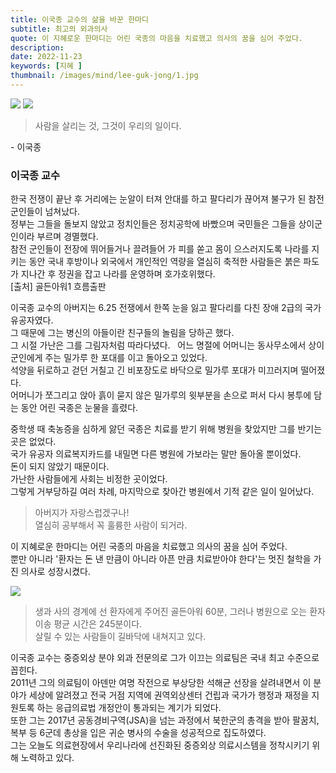 ```yaml
---
title: 이국종 교수의 삶을 바꾼 한마디
subtitle: 최고의 외과의사
quote: 이 지혜로운 한마디는 어린 국종의 마음을 치료했고 의사의 꿈을 심어 주었다.  
description: 
date: 2022-11-23
keywords: [지혜 ]
thumbnail: /images/mind/lee-guk-jong/1.jpg
---
```


![](/images/mind/lee-guk-jong/1.jpg)
![](/images/mind/lee-guk-jong/2.jpg)

> 사람을 살리는 것, 그것이 우리의 일이다.  

<author>- 이국종</author>

### 이국종 교수
한국 전쟁이 끝난 후 거리에는 눈알이 터져 안대를 하고 팔다리가 끊어져 불구가 된 참전 군인들이 넘쳐났다.  
정부는 그들을 돌보지 않았고 정치인들은 정치공학에 바빴으며 국민들은 그들을 상이군인이라 부르며 경멸했다.  
참전 군인들이 전장에 뛰어들거나 끌려들어 가 피를 쏟고 몸이 으스러지도록 나라를 지키는 동안 국내 후방이나 외국에서 개인적인 역량을 열심히 축적한 사람들은 붉은 파도가 지나간 후 정권을 잡고 나라를 운영하며 호가호위했다.  
<author>[출처] 골든아워1 흐름출판</author>

이국종 교수의 아버지는 6.25 전쟁에서 한쪽 눈을 잃고 팔다리를 다친 장애 2급의 국가 유공자였다.  
그 때문에 그는 병신의 아들이란 친구들의 놀림을 당하곤 했다.  
그 시절 가난은 그를 그림자처럼 따라다녔다.  
어느 명절에 어머니는 동사무소에서 상이군인에게 주는 밀가루 한 포대를 이고 돌아오고 있었다.  
석양을 뒤로하고 걷던 거칠고 긴 비포장도로 바닥으로 밀가루 포대가 미끄러지며 떨어졌다.  
어머니가 쪼그리고 앉아 흙이 묻지 않은 밀가루의 윗부분을 손으로 퍼서 다시 봉투에 담는 동안 어린 국종은 눈물을 흘렸다.  

중학생 때 축농증을 심하게 앓던 국종은 치료를 받기 위해 병원을 찾았지만 그를 반기는 곳은 없었다.  
국가 유공자 의료복지카드를 내밀면 다른 병원에 가보라는 말만 돌아올 뿐이었다.  
돈이 되지 않았기 때문이다.  
가난한 사람들에게 사회는 비정한 곳이었다.  
그렇게 거부당하길 여러 차례, 마지막으로 찾아간 병원에서 기적 같은 일이 일어났다.  

> 아버지가 자랑스럽겠구나!  
> 열심히 공부해서 꼭 훌륭한 사람이 되거라. 

이 지혜로운 한마디는 어린 국종의 마음을 치료했고 의사의 꿈을 심어 주었다.  
뿐만 아니라 '환자는 돈 낸 만큼이 아니라 아픈 만큼 치료받아야 한다'는 멋진 철학을 가진 의사로 성장시켰다.  

![](/images/mind/lee-guk-jong/3.jpg)

> 생과 사의 경계에 선 환자에게 주어진 골든아워 60분, 그러나 병원으로 오는 환자 이송 평균 시간은 245분이다.  
> 살릴 수 있는 사람들이 길바닥에 내쳐지고 있다.  

이국종 교수는 중증외상 분야 외과 전문의로 그가 이끄는 의료팀은 국내 최고 수준으로 꼽힌다.  
2011년 그의 의료팀이 아덴만 여명 작전으로 부상당한 석해균 선장을 살려내면서 이 분야가 세상에 알려졌고 전국 거점 지역에 권역외상센터 건립과 국가가 행정과 재정을 지원토록 하는 응급의료법 개정안이 통과되는 계기가 되었다.  
또한 그는 2017년 공동경비구역(JSA)을 넘는 과정에서 북한군의 총격을 받아 팔꿈치, 복부 등 6군데 총상을 입은 귀순 병사의 수술을 성공적으로 집도하였다.  
그는 오늘도 의료현장에서 우리나라에 선진화된 중증외상 의료시스템을 정착시키기 위해 노력하고 있다.  